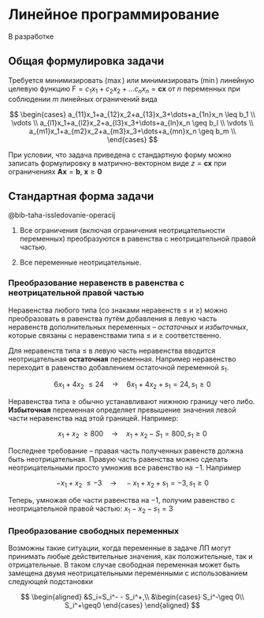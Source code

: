 # Линейное программирование {#sec-linear-overview}

::: {.callout-important title="Состояние разработки"}
В разработке
:::

## Общая формулировка задачи {#sec-linear-overview-general-problem}

Требуется минимизировать ($\max$) или минимизировать ($\min$) линейную целевую функцию $\mathrm{F}=c_1x_1+c_2x_2+...c_nx_n=\mathbf{cx}$ от $n$ переменных при соблюдении $m$ линейных ограничений вида

$$
\begin{cases}
a_{11}x_1+a_{12}x_2+a_{13}x_3+\dots+a_{1n}x_n \leq b_1 \\
\vdots \\
a_{l1}x_1+a_{l2}x_2+a_{l3}x_3+\dots+a_{ln}x_n \geq b_l \\
\vdots \\
a_{m1}x_1+a_{m2}x_2+a_{m3}x_3+\dots+a_{mn}x_n \geq b_m \\
\end{cases}
$$

При условии, что задача приведена с стандартную форму можно записать формулировку в матрично-векторном виде $z=\mathbf{cx}$ при ограничениях $\mathbf{Ax}=\mathbf{b}$, $\mathbf{x} \geq \mathbf{0}$

## Стандартная форма задачи {#sec-linear-overview-standart-problem}

@bib-taha-issledovanie-operacij

1.  Все ограничения (включая ограничения неотрицательности переменных) преобразуются в равенства с неотрицательной правой частью.

2.  Все переменные неотрицательные.

### Преобразование неравенств в равенства с неотрицательной правой частью {#sec-linear-overview-standart-problem-constraint}

Неравенства любого типа (со знаками неравенств $\leq$ и $\geq$) можно преобразовать в равенства путём добавления в левую часть неравенств дополнительных переменных – *остаточных* и *избыточных*, которые связаны с неравенствами типа $\leq$ и $\geq$ соответственно.

Для неравенств типа $\leq$ в левую часть неравенства вводится неотрицательная **остаточная** переменная. Например неравенство переходит в равенство добавлением остаточной переменной $s_1$.

$$
6x_1+4x_2\ \leq 24 \quad \longrightarrow \quad 6x_1+4x_2+s_1=24, s_1\geq0
$$

Неравенства типа $\geq$ обычно устанавливают нижнюю границу чего либо. **Избыточная** переменная определяет превышение значения левой части неравенства над этой границей. Например:

$$
x_1+x_2\ \geq 800 \quad \longrightarrow \quad x_1+x_2-S_1=800, s_1\geq0
$$

Последнее требование – правая часть полученных равенств должна быть неотрицательная. Правую часть равенства можно сделать неотрицательными просто умножив все равенство на $-1$. Например

$$
-x_1+x_2\ \leq -3 \quad \longrightarrow \quad -x_1+x_2+s_1=-3, s_1\geq0
$$

Теперь, умножая обе части равенства на $-1$, получим равенство с неотрицательной правой частью: $x_1-x_2-s_1=3$

### Преобразование свободных переменных {#sec-linear-overview-standart-problem-free-variable}

Возможны такие ситуации, когда переменные в задаче ЛП могут принимать любые действительные значения, как положительные, так и отрицательные. В таком случае свободная переменная может быть замещена двумя неотрицательными переменными с использованием следующей подстановки

$$
\begin{aligned}
&S_i=S_i^- - S_i^+,\\
&\begin{cases}
S_i^-\geq 0\\
S_i^+\geq0
\end{cases}
\end{aligned}
$$
